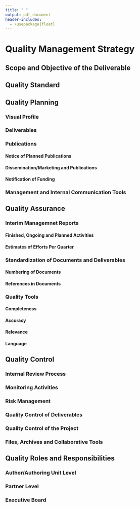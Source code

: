 ```yaml
---
title: " "
output: pdf_document
header-includes:
  - \usepackage{float}
---
```


# Quality Management Strategy

## Scope and Objective of the Deliverable

## Quality Standard

## Quality Planning

### Visual Profile

### Deliverables

### Publications

#### Notice of Planned Publications

#### Dissemination/Marketing and Publications

#### Notification of Funding

### Management and Internal Communication Tools

## Quality Assurance

### Interim Managemnet Reports

#### Finished, Ongoing and Planned Activities

#### Estimates of Efforts Per Quarter

### Standardization of Documents and Deliverables

#### Numbering of Documents

#### References in Documents

### Quality Tools

#### Completeness

#### Accuracy

#### Relevance

#### Language

## Quality Control

### Internal Review Process

### Monitoring Activities

### Risk Management

### Quality Control of Deliverables

### Quality Control of the Project

### Files, Archives and Collaborative Tools

## Quality Roles and Responsibilities

### Author/Authoring Unit Level

### Partner Level

### Executive Board
